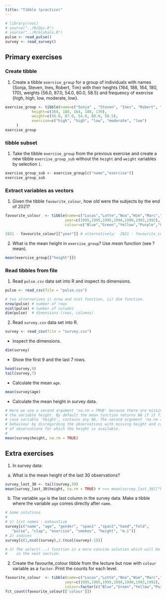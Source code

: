 ```yaml
---
title: "Tibble (practice)"
---
```


```r
# library(rooc)
# source("../R/Doc.R")
# source("../R/Globals.R")
pulse <- read_pulse() 
survey <- read_survey()
```

## Primary exercises

### Create tibble  
  
1. Create a tibble `exercise_group` for a group of individuals with names {Sonja, Steven, Ines, Robert, Tim} with their heights {164, 188, 164, 180, 170}, weights {56.0, 87.0, 54.0, 80.0, 58.5} and frequency of exercise {high, high, low, moderate, low}.

```r
exercise_group <- tibble(name=c("Sonja" , "Steven", "Ines", "Robert", "Tim" ),
            height=c(164, 188, 164, 180, 170),  
            weight=c(56.0, 87.0, 54.0, 80.0, 58.5),
            exercise=c("high", "high", "low", "moderate", "low")
     )  
exercise_group
```

### tibble subset

1. Take the tibble `exercise_group` from the previous exercise and create a new tibble `exercise_group_sub` without the `height` and `weight` variables by selection `[`.

```r
exercise_group_sub <- exercise_group[c("name","exercise")]
exercise_group_sub
```

### Extract variables as vectors

1. Given the tibble `favourite_colour`, how old were the subjects by the end of 2021?

```r
favourite_colour  <- tibble(name=c("Lucas","Lotte","Noa","Wim","Marc","Lucy","Pedro"), 
                           year=c(1995,1995,1995,1994,1990,1993,1992), 
                           colour=c("Blue","Green","Yellow","Purple","Green","red","Blue"))
```

```r
2021 - favourite_colour[["year"]] # alternatively:  2021 - favourite_color$year
```

2. What is the mean height in `exercise_group`? Use *mean* function (see ?mean).

```r
mean(exercise_group[["height"]]) 
```

### Read tibbles from file

1. Read `pulse.csv` data set into R and inspect its dimensions.

```r
pulse <- read_csv(file = "pulse.csv")
```

```r
# two alternatives i) nrow and ncol function, ii) dim function.
nrow(pulse) # number of rows
ncol(pulse) # number of columns
dim(pulse)  # dimensions (rows, columns)
```

2. Read `survey.csv` data set into R. 

```r
survey <- read_csv(file = "survey.csv")
```

  - Inspect the dimensions.

```r
dim(survey)
```

  - Show the first 9 and the last 7 rows.

```r
head(survey,9)
tail(survey,7)
```

  - Calculate the mean `age`.
    
```r
mean(survey$age) 
```

  - Calculate the mean height in survey data.

```r
# Here we use a second argument 'na.rm = TRUE' because there are missing values (NA) in 
# the variable height. By default the mean function returns NA if it first argument, in this 
# case variable 'height', contains any NA. The second argument 'na.rm = TRUE' changes this 
# behaviour by disregarding the observations with missing height and calculates the mean 
# of observations for which the height is available. 
# 
mean(survey$height, na.rm = TRUE) 
```


## Extra exercises

1. In survey data:

  a) What is the mean height of the last 30 observations?

```r
survey_last_30 <- tail(survey,30)
mean(survey_last_30$height, na.rm = TRUE) # <=> mean(survey_last_30[["height"]], na.rm = TRUE)
```


  b) The variable `age` is the last column in the survey data. Make a tibble where the variable `age` comes directly after `name`.
  
```r
# Some solutions
#
# 1) list names : exhaustive 
survey[c("name", "age", "gender", "span1" ,"span2","hand","fold", 
   "pulse", "clap", "exercise", "smokes", "height", "m.i")] 
# 2) indices  
survey[c(1,ncol(survey),2:(ncol(survey)-1))]

# 3) The select(...) function is a more concise solution which will be discussed 
#    in the next section. 
```
  

2. Create the favourite_colour tibble from the lecture but now with `colour` variable as a `factor`. Print the counts for each level.

```r
favourite_colour  <- tibble(name=c("Lucas","Lotte","Noa","Wim","Marc","Lucy","Pedro"), 
                           year=c(1995,1995,1995,1994,1990,1993,1992), 
                           colour=factor(c("Blue","Green","Yellow","Purple","Green","red","Blue")))
fct_count(favourite_colour[['colour']])
```

